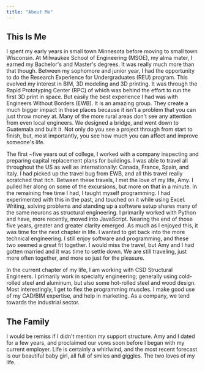 ```yaml
---
title: "About Me"
---
```

## This Is Me

I spent my early years in small town Minnesota before moving to small town Wisconsin. At Milwaukee School of Engineering (MSOE), my alma mater, I earned my Bachelor's and Master's degrees. It was really much more than that though. Between my sophomore and junior year, I had the opportunity to do the Research Experience for Undergraduates (REU) program. This evolved my interest in BIM, 3D modeling and 3D printing. It was through the Rapid Prototyping Center (RPC) of which was behind the effort to run the first 3D print in space. But easily the best experience I had was with Engineers Without Borders (EWB). It is an amazing group. They create a much bigger impact in these places because it isn't a problem that you can just throw money at. Many of the more rural areas don't see any attention from even local engineers. We designed a bridge, and went down to Guatemala and built it. Not only do you see a project through from start to finish, but, most importantly, you see how much you can affect and improve someone's life.

The first ~five years out of college, I worked with a company inspecting and preparing capital replacement plans for buildings. I was able to travel all throughout the US as well as internationally: Canada, France, Spain, and Italy. I had picked up the travel bug from EWB, and all this travel really scratched that itch. Between these travels, I met the love of my life, Amy. I pulled her along on some of the excursions, but more on that in a minute. In the remaining free time I had, I taught myself programming. I had experimented with this in the past, and touched on it while using Excel. Writing, solving problems and standing up a software setup shares many of the same neurons as structural engineering. I primarily worked with Python and have, more recently, moved into JavaScript. Nearing the end of those five years, greater and greater clarity emerged. As much as I enjoyed this, it was time for the next chapter in life. I wanted to get back into the more technical engineering. I still enjoy software and programming, and these two seemed a great fit together. I would miss the travel, but Amy and I had gotten married and it was time to settle down. We are still traveling, just more often together, and more so just for the pleasure.

In the current chapter of my life, I am working with CSD Structural Engineers. I primarily work in specialty engineering; generally using cold-rolled steel and aluminum, but also some hot-rolled steel and wood design. Most interestingly, I get to flex the programming muscles. I make good use of my CAD/BIM expertise, and help in marketing. As a company, we tend towards the industrial sector.


## The Family

I would be remiss if I didn't mention my support structure. Amy and I dated for a few years, and proclaimed our vows soon before I began with my current employer. Life is certainly a whirlwind, and the most recent forecast is our beautiful baby girl, all full of smiles and giggles. The two loves of my life.